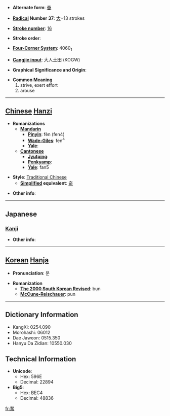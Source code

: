 * '''Alternate form''': [[奋]]

* '''[[Wiktionary:Chinese radical index| Radical]] Number 37''': [[Wiktionary:Chinese radical index 大|大]]+13 strokes

* '''[[Wiktionary:Chinese total strokes index|Stroke number]]''': [[Wiktionary:Chinese total strokes index 16|16]]

* '''Stroke order''': 

* '''[[Wiktionary:Chinese four corner index|Four-Corner System]]''': 4060<sub>1</sub>

* '''[[Wiktionary:Chinese Cangjie index|Cangjie input]]''': 大人土田 (KOGW)

* '''Graphical Significance and Origin''': 

* '''Common Meaning'''
*#strive, exert effort
*# arouse


----

== [[Chinese]] [[Hanzi]] ==

* '''Romanizations'''
** '''[[Mandarin]]'''
*** '''[[Pinyin]]''': fèn (fen4)
*** '''[[Wade-Giles]]''': fen<sup>4</sup>
*** '''[[Yale]]''': 
** '''[[Cantonese]]'''
*** '''[[Jyutping]]''':
*** '''[[Penkyamp]]''': 
*** '''[[Yale]]''': fan5

* '''Style''': [[Traditional Chinese]] 
** '''[[Simplified Chinese|Simplified]] equivalent''': [[奋]]

* '''Other info''': 

----

==Japanese==
===[[Kanji]]===
{{kanji|on readings=[[ふん]] (fun)
|kun readings=[[ふるう]] (furuu)
}}

* '''Other info''':  

----

== [[Korean]] [[Hanja]] ==

* '''Pronunciation''': 분

* '''Romanization'''
** '''[[The 2000 South Korean Revised Romanization|The 2000 South Korean Revised]]''': bun
** '''[[McCune-Reischauer]]''': pun

----

== Dictionary Information ==

* KangXi: 0254.090
* Morohashi: 06012
* Dae Jaweon: 0515.350
* Hanyu Da Zidian: 10550.030

== Technical Information ==

* '''Unicode''':
** Hex: 596E
** Decimal: 22894
* '''Big5''':
** Hex: BEC4
** Decimal: 48836

[[fr:奮]]